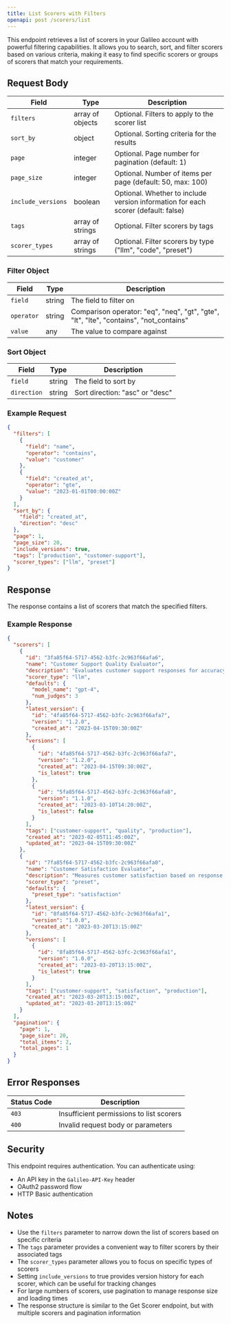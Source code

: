 ```yaml
---
title: List Scorers with Filters
openapi: post /scorers/list
---
```


This endpoint retrieves a list of scorers in your Galileo account with powerful filtering capabilities. It allows you to search, sort, and filter scorers based on various criteria, making it easy to find specific scorers or groups of scorers that match your requirements.

## Request Body

| Field | Type | Description |
| ----- | ---- | ----------- |
| `filters` | array of objects | Optional. Filters to apply to the scorer list |
| `sort_by` | object | Optional. Sorting criteria for the results |
| `page` | integer | Optional. Page number for pagination (default: 1) |
| `page_size` | integer | Optional. Number of items per page (default: 50, max: 100) |
| `include_versions` | boolean | Optional. Whether to include version information for each scorer (default: false) |
| `tags` | array of strings | Optional. Filter scorers by tags |
| `scorer_types` | array of strings | Optional. Filter scorers by type ("llm", "code", "preset") |

### Filter Object

| Field | Type | Description |
| ----- | ---- | ----------- |
| `field` | string | The field to filter on |
| `operator` | string | Comparison operator: "eq", "neq", "gt", "gte", "lt", "lte", "contains", "not_contains" |
| `value` | any | The value to compare against |

### Sort Object

| Field | Type | Description |
| ----- | ---- | ----------- |
| `field` | string | The field to sort by |
| `direction` | string | Sort direction: "asc" or "desc" |

### Example Request

```json
{
  "filters": [
    {
      "field": "name",
      "operator": "contains",
      "value": "customer"
    },
    {
      "field": "created_at",
      "operator": "gte",
      "value": "2023-01-01T00:00:00Z"
    }
  ],
  "sort_by": {
    "field": "created_at",
    "direction": "desc"
  },
  "page": 1,
  "page_size": 20,
  "include_versions": true,
  "tags": ["production", "customer-support"],
  "scorer_types": ["llm", "preset"]
}
```

## Response

The response contains a list of scorers that match the specified filters.

### Example Response

```json
{
  "scorers": [
    {
      "id": "3fa85f64-5717-4562-b3fc-2c963f66afa6",
      "name": "Customer Support Quality Evaluator",
      "description": "Evaluates customer support responses for accuracy, completeness, and tone",
      "scorer_type": "llm",
      "defaults": {
        "model_name": "gpt-4",
        "num_judges": 3
      },
      "latest_version": {
        "id": "4fa85f64-5717-4562-b3fc-2c963f66afa7",
        "version": "1.2.0",
        "created_at": "2023-04-15T09:30:00Z"
      },
      "versions": [
        {
          "id": "4fa85f64-5717-4562-b3fc-2c963f66afa7",
          "version": "1.2.0",
          "created_at": "2023-04-15T09:30:00Z",
          "is_latest": true
        },
        {
          "id": "5fa85f64-5717-4562-b3fc-2c963f66afa8",
          "version": "1.1.0",
          "created_at": "2023-03-10T14:20:00Z",
          "is_latest": false
        }
      ],
      "tags": ["customer-support", "quality", "production"],
      "created_at": "2023-02-05T11:45:00Z",
      "updated_at": "2023-04-15T09:30:00Z"
    },
    {
      "id": "7fa85f64-5717-4562-b3fc-2c963f66afa0",
      "name": "Customer Satisfaction Evaluator",
      "description": "Measures customer satisfaction based on response content",
      "scorer_type": "preset",
      "defaults": {
        "preset_type": "satisfaction"
      },
      "latest_version": {
        "id": "8fa85f64-5717-4562-b3fc-2c963f66afa1",
        "version": "1.0.0",
        "created_at": "2023-03-20T13:15:00Z"
      },
      "versions": [
        {
          "id": "8fa85f64-5717-4562-b3fc-2c963f66afa1",
          "version": "1.0.0",
          "created_at": "2023-03-20T13:15:00Z",
          "is_latest": true
        }
      ],
      "tags": ["customer-support", "satisfaction", "production"],
      "created_at": "2023-03-20T13:15:00Z",
      "updated_at": "2023-03-20T13:15:00Z"
    }
  ],
  "pagination": {
    "page": 1,
    "page_size": 20,
    "total_items": 2,
    "total_pages": 1
  }
}
```

## Error Responses

| Status Code | Description |
| ----------- | ----------- |
| `403` | Insufficient permissions to list scorers |
| `400` | Invalid request body or parameters |

## Security

This endpoint requires authentication. You can authenticate using:

- An API key in the `Galileo-API-Key` header
- OAuth2 password flow
- HTTP Basic authentication

## Notes

- Use the `filters` parameter to narrow down the list of scorers based on specific criteria
- The `tags` parameter provides a convenient way to filter scorers by their associated tags
- The `scorer_types` parameter allows you to focus on specific types of scorers
- Setting `include_versions` to true provides version history for each scorer, which can be useful for tracking changes
- For large numbers of scorers, use pagination to manage response size and loading times
- The response structure is similar to the Get Scorer endpoint, but with multiple scorers and pagination information